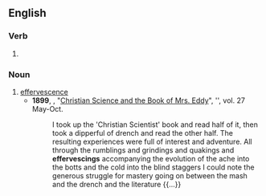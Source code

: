 ==English==

===Verb===
{{head|en|verb form}}

# {{present participle of|en|effervesce|nocat=1}}

===Noun===
{{en-noun}}

# [[effervescence]]
#* '''1899''', {{w|Mark Twain}}, "[https://babel.hathitrust.org/cgi/pt?id=mdp.39015012369313;view=1up;seq=587 Christian Science and the Book of Mrs. Eddy]", ''{{w|The Cosmopolitan}}, vol. 27 May-Oct.
#*: I took up the 'Christian Scientist' book and read half of it, then took a dipperful of drench and read the other half. The resulting experiences were full of interest and adventure. All through the rumblings and grindings and quakings and '''effervescings''' accompanying the evolution of the ache into the botts and the cold into the blind staggers I could note the generous struggle for mastery going on between the mash and the drench and the literature {{...}}